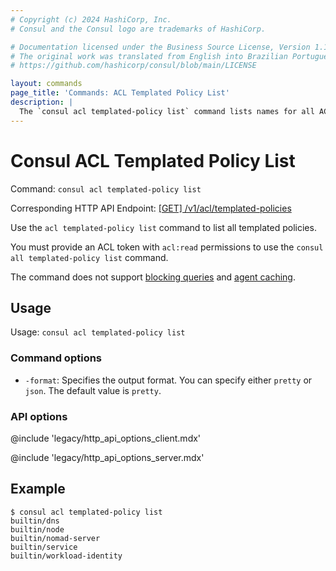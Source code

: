```yaml
---
# Copyright (c) 2024 HashiCorp, Inc.
# Consul and the Consul logo are trademarks of HashiCorp.

# Documentation licensed under the Business Source License, Version 1.1.
# The original work was translated from English into Brazilian Portuguese.
# https://github.com/hashicorp/consul/blob/main/LICENSE

layout: commands
page_title: 'Commands: ACL Templated Policy List'
description: |
  The `consul acl templated-policy list` command lists names for all ACL templated policies in the cluster.
---
```


# Consul ACL Templated Policy List

Command: `consul acl templated-policy list`

Corresponding HTTP API Endpoint: [\[GET\] /v1/acl/templated-policies](/consul/api-docs/acl/templated-policies#list-templated-policies)

Use the `acl templated-policy list` command to list all templated policies.

You must provide an ACL token with `acl:read` permissions to use the `consul all templated-policy list` command.

The command does not support [blocking queries](/consul/api-docs/features/blocking) and [agent caching](/consul/api-docs/features/caching).

## Usage

Usage: `consul acl templated-policy list`

### Command options

- `-format`: Specifies the output format. You can specify either `pretty` or `json`. The default value is `pretty`.

### API options

@include 'legacy/http_api_options_client.mdx'

@include 'legacy/http_api_options_server.mdx'

## Example

```shell-session
$ consul acl templated-policy list
builtin/dns
builtin/node
builtin/nomad-server
builtin/service
builtin/workload-identity
```
